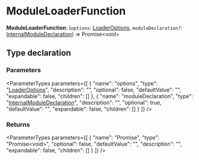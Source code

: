
# ModuleLoaderFunction

 **ModuleLoaderFunction**: (`options`: [LoaderOptions](js_client.internal.internal-1.ModulesSdkTypes.LoaderOptions.mdx), `moduleDeclaration?`: [InternalModuleDeclaration](js_client.internal.internal-1.ModulesSdkTypes.InternalModuleDeclaration.mdx)) => Promise&#60;void&#62;

## Type declaration

### Parameters

<ParameterTypes parameters={[
  {
    "name": "options",
    "type": "[LoaderOptions](js_client.internal.internal-1.ModulesSdkTypes.LoaderOptions.mdx)",
    "description": "",
    "optional": false,
    "defaultValue": "",
    "expandable": false,
    "children": []
  },
  {
    "name": "moduleDeclaration",
    "type": "[InternalModuleDeclaration](js_client.internal.internal-1.ModulesSdkTypes.InternalModuleDeclaration.mdx)",
    "description": "",
    "optional": true,
    "defaultValue": "",
    "expandable": false,
    "children": []
  }
]} />

### Returns

<ParameterTypes parameters={[
  {
    "name": "Promise",
    "type": "Promise&#60;void&#62;",
    "optional": false,
    "defaultValue": "",
    "description": "",
    "expandable": false,
    "children": []
  }
]} />
